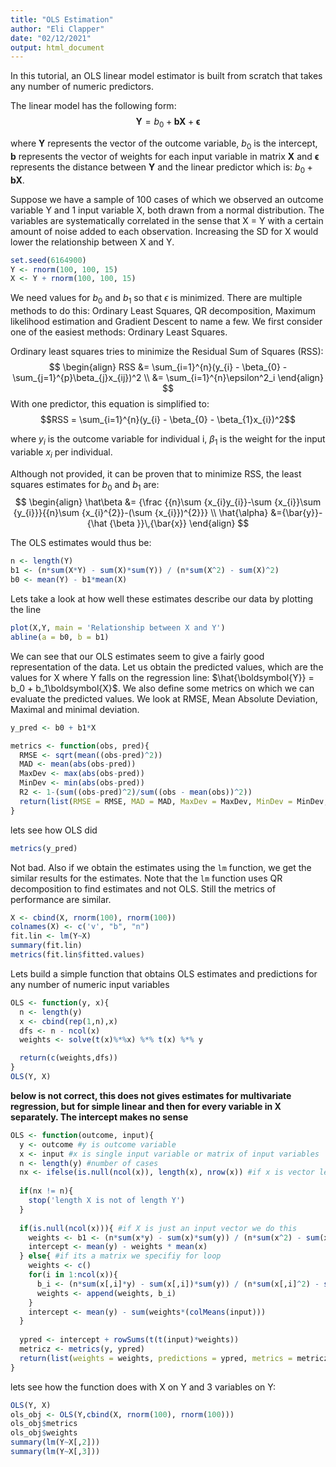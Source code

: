 ```yaml
---
title: "OLS Estimation"
author: "Eli Clapper"
date: "02/12/2021"
output: html_document
---
```


In this tutorial, an OLS linear model estimator is built from scratch that takes any number of numeric predictors.

The linear model has the following form:
$$\boldsymbol{Y} = b_0 + \boldsymbol{b}\boldsymbol{X} + \boldsymbol{\epsilon} $$

where $\boldsymbol{Y}$ represents the vector of the outcome variable, $b_0$ is the intercept, $\boldsymbol{b}$ represents the vector of weights for each input variable in matrix $\boldsymbol{X}$ and $\boldsymbol{\epsilon}$ represents the distance between $\boldsymbol{Y}$ and the linear predictor which is: $b_0 + \boldsymbol{b}\boldsymbol{X}$.

Suppose we have a sample of 100 cases of which we observed an outcome variable Y and 1 input variable X, both drawn from a normal distribution. The variables are systematically correlated in the sense that X = Y with a certain amount of noise added to each observation. Increasing the SD for X would lower the relationship between X and Y. 
```r
set.seed(6164900)
Y <- rnorm(100, 100, 15)
X <- Y + rnorm(100, 100, 15)
```
We need values for $b_0$ and $b_1$ so that $\epsilon$ is minimized. There are multiple methods to do this: Ordinary Least Squares, QR decomposition, Maximum likelihood estimation and Gradient Descent to name a few. We first consider one of the easiest methods: Ordinary Least Squares.

Ordinary least squares tries to minimize the Residual Sum of Squares (RSS):
$$ 
\begin{align}   
  RSS &= \sum_{i=1}^{n}(y_{i} - \beta_{0} - \sum_{j=1}^{p}\beta_{j}x_{ij})^2 \\
  &= \sum_{i=1}^{n}\epsilon^2_i
\end{align}
$$
With one predictor, this equation is simplified to:
$$RSS = \sum_{i=1}^{n}(y_{i} - \beta_{0} - \beta_{1}x_{i})^2$$

where $y_i$ is the outcome variable for individual i, $\beta_{1}$ is the weight for the input variable $x_i$ per individual.

Although not provided, it can be proven that to minimize RSS, the least squares estimates for $b_0$ and $b_1$ are:
$$
\begin{align}
  \hat\beta &= {\frac {{n}\sum {x_{i}y_{i}}-\sum {x_{i}}\sum {y_{i}}}{{n}\sum {x_{i}^{2}}-(\sum {x_{i}})^{2}}} \\
  \hat{\alpha} &={\bar{y}}-{\hat {\beta }}\,{\bar{x}}
\end{align}
$$


The OLS estimates would thus be:
```r
n <- length(Y)
b1 <- (n*sum(X*Y) - sum(X)*sum(Y)) / (n*sum(X^2) - sum(X)^2)
b0 <- mean(Y) - b1*mean(X)
```
Lets take a look at how well these estimates describe our data by plotting the line
```r
plot(X,Y, main = 'Relationship between X and Y')
abline(a = b0, b = b1)
```
We can see that our OLS estimates seem to give a fairly good representation of the data.
Let us obtain the predicted values, which are the values for X where Y falls on the regression line:
$\hat{\boldsymbol{Y}} = b_0 + b_1\boldsymbol{X}$. We also define some metrics on which we can evaluate the predicted values. We look at RMSE, Mean Absolute Deviation, Maximal and minimal deviation. 
```r
y_pred <- b0 + b1*X

metrics <- function(obs, pred){
  RMSE <- sqrt(mean((obs-pred)^2))
  MAD <- mean(abs(obs-pred))
  MaxDev <- max(abs(obs-pred))
  MinDev <- min(abs(obs-pred))
  R2 <- 1-(sum((obs-pred)^2)/sum((obs - mean(obs))^2))
  return(list(RMSE = RMSE, MAD = MAD, MaxDev = MaxDev, MinDev = MinDev, R2 = R2))
}

```
lets see how OLS did
```r
metrics(y_pred)
```
Not bad. Also if we obtain the estimates using the `lm` function, we get the similar results for the estimates. Note that the `lm` function uses QR decomposition to find estimates and not OLS. Still the metrics of performance are similar.
```r
X <- cbind(X, rnorm(100), rnorm(100))
colnames(X) <- c('v', "b", "n")
fit.lin <- lm(Y~X)
summary(fit.lin)
metrics(fit.lin$fitted.values)
```

Lets build a simple function that obtains OLS estimates and predictions for any number of numeric input variables

```r
OLS <- function(y, x){
  n <- length(y)
  x <- cbind(rep(1,n),x)
  dfs <- n - ncol(x)
  weights <- solve(t(x)%*%x) %*% t(x) %*% y

  return(c(weights,dfs))
}
OLS(Y, X)
```

**below is not correct, this does not gives estimates for multivariate regression, but for simple linear and then for every variable in X separately. The intercept makes no sense** 
```r
OLS <- function(outcome, input){
  y <- outcome #y is outcome variable
  x <- input #x is single input variable or matrix of input variables
  n <- length(y) #number of cases
  nx <- ifelse(is.null(ncol(x)), length(x), nrow(x)) #if x is vector length, if matrix nrow
  
  if(nx != n){
    stop('length X is not of length Y')
  }
  
  if(is.null(ncol(x))){ #if X is just an input vector we do this
    weights <- b1 <- (n*sum(x*y) - sum(x)*sum(y)) / (n*sum(x^2) - sum(x)^2)
    intercept <- mean(y) - weights * mean(x)
  } else{ #if its a matrix we specifiy for loop
    weights <- c()
    for(i in 1:ncol(x)){
      b_i <- (n*sum(x[,i]*y) - sum(x[,i])*sum(y)) / (n*sum(x[,i]^2) - sum(x[,i])^2)
      weights <- append(weights, b_i)
    }
    intercept <- mean(y) - sum(weights*(colMeans(input)))
  }
  
  ypred <- intercept + rowSums(t(t(input)*weights))
  metricz <- metrics(y, ypred)
  return(list(weights = weights, predictions = ypred, metrics = metricz, intercept = intercept))
}

```
lets see how the function does with X on Y and 3 variables on Y:
```r
OLS(Y, X)
ols_obj <- OLS(Y,cbind(X, rnorm(100), rnorm(100)))
ols_obj$metrics
ols_obj$weights
summary(lm(Y~X[,2]))
summary(lm(Y~X[,3]))

```